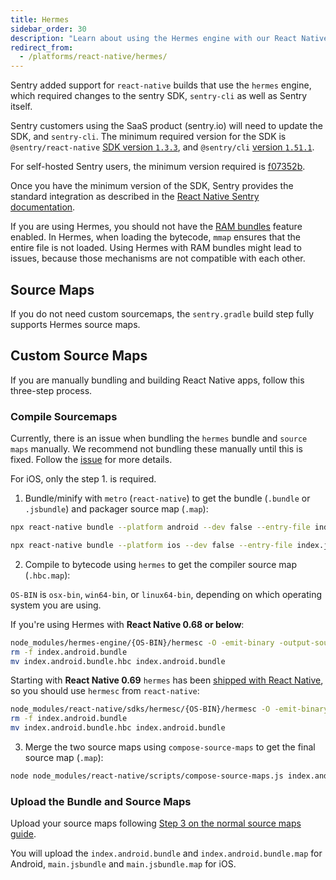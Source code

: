 ```yaml
---
title: Hermes
sidebar_order: 30
description: "Learn about using the Hermes engine with our React Native SDK."
redirect_from:
  - /platforms/react-native/hermes/
---
```


Sentry added support for `react-native` builds that use the `hermes` engine, which required changes to the sentry SDK, `sentry-cli` as well as Sentry itself.

Sentry customers using the SaaS product (sentry.io) will need to update the SDK, and `sentry-cli`.
The minimum required version for the SDK is `@sentry/react-native` [SDK version `1.3.3`](https://github.com/getsentry/sentry-react-native/releases/tag/1.3.3),
and `@sentry/cli` [version `1.51.1`](https://github.com/getsentry/sentry-cli/releases/tag/1.51.1).

For self-hosted Sentry users, the minimum version required is [f07352b](https://hub.docker.com/r/getsentry/sentry/tags?page=1&name=f07352b).

Once you have the minimum version of the SDK, Sentry provides the standard integration as described in the [React Native Sentry documentation](/platforms/react-native/).

<Note>

If you are using Hermes, you should not have the [RAM bundles](/platforms/react-native/manual-setup/ram-bundles/) feature enabled. In Hermes, when loading the bytecode, `mmap` ensures that the entire file is not loaded. Using Hermes with RAM bundles might lead to issues, because those mechanisms are not compatible with each other.

</Note>

## Source Maps

If you do not need custom sourcemaps, the `sentry.gradle` build step fully supports Hermes source maps.

## Custom Source Maps

If you are manually bundling and building React Native apps, follow this three-step process.

### Compile Sourcemaps

<Note>

Currently, there is an issue when bundling the `hermes` bundle and `source maps` manually.
We recommend not bundling these manually until this is fixed.
Follow the [issue](https://github.com/facebook/react-native/issues/34043) for more details.

</Note>

<Note>

For iOS, only the step 1. is required.

</Note>

1. Bundle/minify with `metro` (`react-native`) to get the bundle (`.bundle` or `.jsbundle`) and packager source map (`.map`):

```bash {tabTitle:Android}
npx react-native bundle --platform android --dev false --entry-file index.js --reset-cache --bundle-output index.android.bundle --sourcemap-output index.android.bundle.packager.map --minify false
```

```bash {tabTitle:iOS}
npx react-native bundle --platform ios --dev false --entry-file index.js --reset-cache --bundle-output main.jsbundle --sourcemap-output main.jsbundle.map --minify false
```

2. Compile to bytecode using `hermes` to get the compiler source map (`.hbc.map`):

<Note>

`OS-BIN` is `osx-bin`, `win64-bin`, or `linux64-bin`, depending on which operating system you are using.

</Note>

If you're using Hermes with **React Native 0.68 or below**:

```bash {tabTitle:Android}
node_modules/hermes-engine/{OS-BIN}/hermesc -O -emit-binary -output-source-map -out=index.android.bundle.hbc index.android.bundle
rm -f index.android.bundle
mv index.android.bundle.hbc index.android.bundle
```

Starting with **React Native 0.69** `hermes` has been [shipped with React Native](https://reactnative.dev/blog/2022/06/21/version-069#bundled-hermes), so you should use `hermesc` from `react-native`:

```bash {tabTitle:Android}
node_modules/react-native/sdks/hermesc/{OS-BIN}/hermesc -O -emit-binary -output-source-map -out=index.android.bundle.hbc index.android.bundle
rm -f index.android.bundle
mv index.android.bundle.hbc index.android.bundle
```

3. Merge the two source maps using `compose-source-maps` to get the final source map (`.map`):

```bash {tabTitle:Android}
node node_modules/react-native/scripts/compose-source-maps.js index.android.bundle.packager.map index.android.bundle.hbc.map -o index.android.bundle.map
```

### Upload the Bundle and Source Maps

Upload your source maps following [Step 3 on the normal source maps guide](/platforms/react-native/sourcemaps/#3-upload-the-bundle-and-source-maps).

<Note>

You will upload the `index.android.bundle` and `index.android.bundle.map` for Android, `main.jsbundle` and `main.jsbundle.map` for iOS.

</Note>
